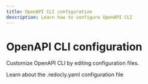 ```yaml
---
title: OpenAPI CLI configuration
description: Learn how to configure OpenAPI CLI
---
```



# OpenAPI CLI configuration

Customize OpenAPI CLI by editing configuration files.

<div>
  <Flex justifyContent="space-between" flexWrap="wrap">
    <WideTile to="./configuration-file.mdx" header="Configuration file">
      Learn about the .redocly.yaml configuration file
    </WideTile>
  </Flex>
</div>

